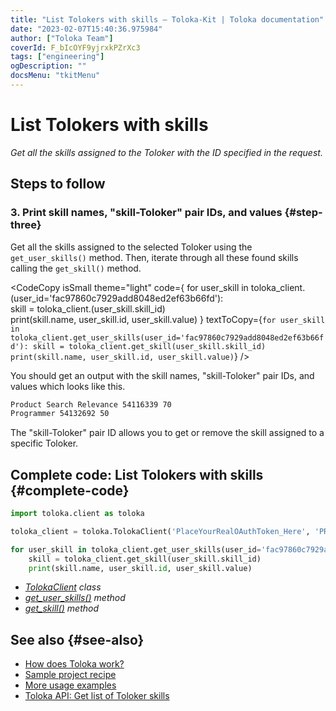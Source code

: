 ```yaml
---
title: "List Tolokers with skills — Toloka-Kit | Toloka documentation"
date: "2023-02-07T15:40:36.975984"
author: ["Toloka Team"]
coverId: F_bIcOYF9yjrxkPZrXc3
tags: ["engineering"]
ogDescription: ""
docsMenu: "tkitMenu"
---
```



# List Tolokers with skills

_Get all the skills assigned to the Toloker with the ID specified in the request._

## Steps to follow

<Import/>

<Instantiate/>

### 3. Print skill names, "skill-Toloker" pair IDs, and values {#step-three}

Get all the skills assigned to the selected Toloker using the `get_user_skills()` method. Then, iterate through all these found skills calling the `get_skill()` method.

<CodeCopy
  isSmall
  theme="light"
  code={
    <HighlightChildren language="python">
      for user_skill in toloka_client.<Term term="get_user_skills"><GetUserSkills/></Term>(user_id='fac97860c7929add8048ed2ef63b66fd'):
      <br/>    skill = toloka_client.<Term term="get_skill"><GetSkill/></Term>(user_skill.skill_id)
      <br/>    print(skill.name, user_skill.id, user_skill.value)
    </HighlightChildren>
  }
  textToCopy={`for user_skill in toloka_client.get_user_skills(user_id='fac97860c7929add8048ed2ef63b66fd'):
    skill = toloka_client.get_skill(user_skill.skill_id)
    print(skill.name, user_skill.id, user_skill.value)`}
/>

You should get an output with the skill names, "skill-Toloker" pair IDs, and values which looks like this.

```bash
Product Search Relevance 54116339 70
Programmer 54132692 50
```

<Note mode="tip" title="Tip">

The "skill-Toloker" pair ID allows you to get or remove the skill assigned to a specific Toloker.

</Note>

## Complete code: List Tolokers with skills {#complete-code}

```python
import toloka.client as toloka

toloka_client = toloka.TolokaClient('PlaceYourRealOAuthToken_Here', 'PRODUCTION')

for user_skill in toloka_client.get_user_skills(user_id='fac97860c7929add8048ed2ef63b66fd'):
    skill = toloka_client.get_skill(user_skill.skill_id)
    print(skill.name, user_skill.id, user_skill.value)
```

<Note mode="tip" title="List of classes and methods used in this recipe">

- _[TolokaClient](/docs/toloka-kit/reference/toloka.client.TolokaClient) class_
- _[get_user_skills()](/docs/toloka-kit/reference/toloka.client.TolokaClient.get_user_skills) method_
- _[get_skill()](/docs/toloka-kit/reference/toloka.client.TolokaClient.get_skill) method_

</Note>

## See also {#see-also}

- [How does Toloka work?](/docs/guide/overview)
- [Sample project recipe](/docs/toloka-kit/recipes/learn-basics)
- [More usage examples](/docs/toloka-kit/recipes/use-cases)
- [Toloka API: Get list of Toloker skills](https://toloka.ai/docs/api/api-reference/#get-/user-skills)

